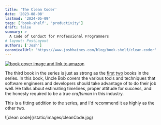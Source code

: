 ```yaml
---
title: 'The Clean Coder'
date: '2023-08-08'
lastmod: '2024-05-09'
tags: ['book-shelf', 'productivity']
draft: false
summary: >
  A Code of Conduct for Professional Programmers
# layout: PostLayout
authors: ['Josh']
canonicalUrl: 'https://www.joshhaines.com/blog/book-shelf/clean-coder'
---
```


<div className="mx-auto w-1/3">
  <a href="https://www.amazon.com/Clean-Coder-Conduct-Professional-Programmers/dp/B08X7MNTCX">
    <img
      alt="book cover image and link to amazon"
      src="https://m.media-amazon.com/images/I/51VzkJGKrjL.jpg"
    />
  </a>
</div>

The third book in the series is just as strong as the [first](/blog/book-shelf/clean-code) [two](/blog/book-shelf/clean-architecture) books in the series. In this book, Uncle Bob covers the various tools and techniques that software engineers and developers should take advantage of to do their job well. He talks about estimating timelines, proper attitude for success, and the honesty required to be a true _craftsman_ in this industry.

This is a fitting addition to the series, and I'd recommend it as highly as the other two.

<div className="-mx-2 flex flex-wrap justify-center overflow-hidden xl:-mx-2">
  <div className="my-1 w-full overflow-hidden px-2 xl:my-1 xl:w-1/2 xl:px-2">
    ![clean code](/static/images/cleanCode.jpg)
  </div>
</div>
